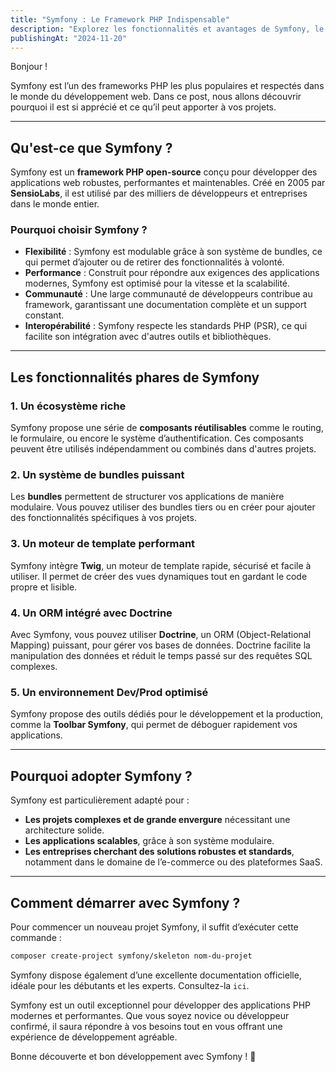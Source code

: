 ```yaml
---
title: "Symfony : Le Framework PHP Indispensable"
description: "Explorez les fonctionnalités et avantages de Symfony, le framework PHP incontournable pour développer des applications web robustes et performantes."
publishingAt: "2024-11-20"
---
```


Bonjour !

Symfony est l’un des frameworks PHP les plus populaires et respectés dans le monde du développement web. Dans ce post, nous allons découvrir pourquoi il est si apprécié et ce qu’il peut apporter à vos projets.

---

## Qu'est-ce que Symfony ?

Symfony est un **framework PHP open-source** conçu pour développer des applications web robustes, performantes et maintenables. Créé en 2005 par **SensioLabs**, il est utilisé par des milliers de développeurs et entreprises dans le monde entier.

### Pourquoi choisir Symfony ?
- **Flexibilité** : Symfony est modulable grâce à son système de bundles, ce qui permet d’ajouter ou de retirer des fonctionnalités à volonté.
- **Performance** : Construit pour répondre aux exigences des applications modernes, Symfony est optimisé pour la vitesse et la scalabilité.
- **Communauté** : Une large communauté de développeurs contribue au framework, garantissant une documentation complète et un support constant.
- **Interopérabilité** : Symfony respecte les standards PHP (PSR), ce qui facilite son intégration avec d'autres outils et bibliothèques.

---

## Les fonctionnalités phares de Symfony

### 1. **Un écosystème riche**
Symfony propose une série de **composants réutilisables** comme le routing, le formulaire, ou encore le système d’authentification. Ces composants peuvent être utilisés indépendamment ou combinés dans d'autres projets.

### 2. **Un système de bundles puissant**
Les **bundles** permettent de structurer vos applications de manière modulaire. Vous pouvez utiliser des bundles tiers ou en créer pour ajouter des fonctionnalités spécifiques à vos projets.

### 3. **Un moteur de template performant**
Symfony intègre **Twig**, un moteur de template rapide, sécurisé et facile à utiliser. Il permet de créer des vues dynamiques tout en gardant le code propre et lisible.

### 4. **Un ORM intégré avec Doctrine**
Avec Symfony, vous pouvez utiliser **Doctrine**, un ORM (Object-Relational Mapping) puissant, pour gérer vos bases de données. Doctrine facilite la manipulation des données et réduit le temps passé sur des requêtes SQL complexes.

### 5. **Un environnement Dev/Prod optimisé**
Symfony propose des outils dédiés pour le développement et la production, comme la **Toolbar Symfony**, qui permet de déboguer rapidement vos applications.

---

## Pourquoi adopter Symfony ?

Symfony est particulièrement adapté pour :
- **Les projets complexes et de grande envergure** nécessitant une architecture solide.
- **Les applications scalables**, grâce à son système modulaire.
- **Les entreprises cherchant des solutions robustes et standards**, notamment dans le domaine de l’e-commerce ou des plateformes SaaS.

---

## Comment démarrer avec Symfony ?

Pour commencer un nouveau projet Symfony, il suffit d’exécuter cette commande :
```bash
composer create-project symfony/skeleton nom-du-projet
```
Symfony dispose également d’une excellente documentation officielle, idéale pour les débutants et les experts. Consultez-la `ici`.

Symfony est un outil exceptionnel pour développer des applications PHP modernes et performantes. Que vous soyez novice ou développeur confirmé, il saura répondre à vos besoins tout en vous offrant une expérience de développement agréable.

Bonne découverte et bon développement avec Symfony ! 🚀